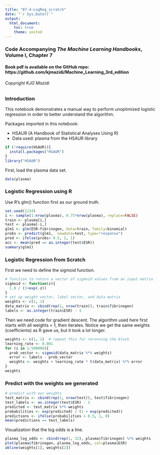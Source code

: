 ```yaml
---
title: "07-4-LogReg_scratch"
date: "`r Sys.Date()`"
output:
  html_document:
    toc: true
    theme: united
---
```


### Code Accompanying ***The Machine Learning Handbooks***, Volume I, Chapter 7

#### Book pdf is available on the GitHub repo: https://github.com/kjmazidi/Machine_Learning_3rd_edition

###### Copyright KJG Mazidi

### Introduction

This notebook demonstrates a manual way to perform unoptimized logistic regression in order to better understand the algorithm.

Packages imported in this notebook: 

- HSAUR (A Handbook of Statistical Analyses Using R)
- Data used: plasma from the HSAUR library

```r
if (!require(HSAUR)){
  install.packages("HSAUR")
}
library("HSAUR")
```

First, load the plasma data set. 

```r
data(plasma)
```

### Logistic Regression using R

Use R's glm() function first as our ground truth. 


```r
set.seed(1234)
i <- sample(1:nrow(plasma), 0.75*nrow(plasma), replace=FALSE)
train <- plasma[i,]
test <- plasma[-i,]
glm1 <- glm(ESR~fibrinogen, data=train, family=binomial)
probs <- predict(glm1,  newdata=test, type="response")
pred <- ifelse(probs> 0.5, 2, 1)
acc <- mean(pred == as.integer(test$ESR))
summary(glm1)
```

### Logistic Regression from Scratch

First we need to define the sigmoid function.

```r
# function to return a vector of sigmoid values from an input matrix
sigmoid <- function(z){
  1.0 / (1+exp(-z))
}
# set up weight vector, label vector, and data matrix
weights <- c(1, 1)
data_matrix <- cbind(rep(1, nrow(train)), train$fibrinogen)
labels <- as.integer(train$ESR) - 1
```

Then we need code for gradient descent. The algorithm used here first starts with all weights = 1, then iterates. Notice we get the same weights (coefficients) as R gave us, but it took a lot longer.


```r
weights <- c(1, 1)  # repeat this for rerunning the block
learning_rate <- 0.001
for (i in 1:500000){
  prob_vector <- sigmoid(data_matrix %*% weights)
  error <- labels - prob_vector
  weights <- weights + learning_rate * t(data_matrix) %*% error
}
weights
```

### Predict with the weights we generated

```r
# predict with our weights
test_matrix <- cbind(rep(1, nrow(test)), test$fibrinogen)
test_labels <- as.integer(test$ESR) - 1
predicted <- test_matrix %*% weights
probabilities <- exp(predicted) / (1 + exp(predicted))
predictions <- ifelse(probabilities > 0.5, 1, 0)
mean(predictions == test_labels)

```




Visualization that the log odds is a line.

```r
plasma_log_odds <- cbind(rep(1, 32), plasma$fibrinogen) %*% weights
plot(plasma$fibrinogen, plasma_log_odds, col=plasma$ESR)
abline(weights[1], weights[2])
```

